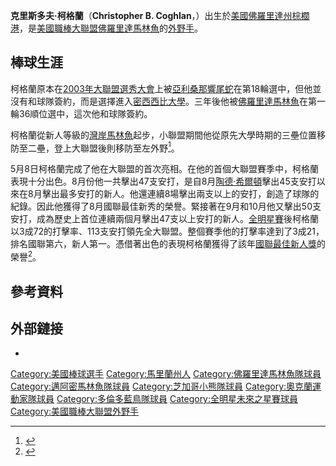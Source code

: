 {{Infobox baseball biography
|name        = 克里斯·柯格蘭<br />Chris Coghlan
|image       = Chris Coghlan on May 8, 2016.jpg
|image_size  =
|caption     = 2016年的柯格蘭
|position    = [[外野手|外野手]]
|bats        = 左
|throws      = 右
|birth_date  = {{Birth date and age|mf=yes|1985|6|18}}
|birth_place = {{USA}}[[馬里蘭州|馬里蘭州]][[羅克維爾_(馬里蘭州)|羅克維爾]]
|death_date  = 
|death_place = 
|debutleague = 美國職棒大聯盟
|debutdate   = 5月8日
|debutyear   = 2009年
|debutteam   = 佛羅里達馬林魚
|finalleague = 美國職棒大聯盟
|finaldate   = 6月7日
|finalyear   = 2017年
|finalteam   = 多倫多藍鳥
|statleague  = 美國職棒大聯盟
|stat1label  = [[打擊率|打擊率]]
|stat1value  = .258
|stat2label  = [[安打|安打]]
|stat2value  = 
|stat3label  = [[全壘打|全壘打]]
|stat3value  = 53
|stat4label  = [[打點|打點]]
|stat4value  = 234
|stat5label  = [[盜壘|盜壘]]
|stat5value  = 
|teams=
*[[佛羅里達馬林魚|佛羅里達/邁阿密馬林魚]]（{{mlby|2009}}–{{mlby|2013}}）
*[[芝加哥小熊|芝加哥小熊]]（{{mlby|2014}}–{{mlby|2015}}）
*[[奧克蘭運動家|奧克蘭運動家]]（{{mlby|2016}}）
*[[芝加哥小熊|芝加哥小熊]]（{{mlby|2016}}）
*[[多倫多藍鳥|多倫多藍鳥]]（{{mlby|2017}}）
|highlights=
* [[世界大賽|世界大賽]]冠軍（{{wsy|2016}}）
* [[美國職棒大聯盟年度最佳新人獎|國聯新人王]]（2009年）
|hoflink  = 美國國家棒球名人堂暨博物館
|hoftype  = 美國棒球名人堂
|hofdate  = 
|hofvote  = 
|hofmethod= 
}}

'''克里斯多夫·柯格蘭'''（'''Christopher B. Coghlan'''，{{bd|1985年|6月18日|||Coghlan, Christopher}}）出生於[[美國|美國]][[佛羅里達州|佛羅里達州]][[棕櫚港_(佛羅里達州)|棕櫚港]]，是[[美國職棒大聯盟|美國職棒大聯盟]][[佛羅里達馬林魚|佛羅里達馬林魚]]的[[外野手|外野手]]。

== 棒球生涯 ==
柯格蘭原本在[[2003年美國職棒大聯盟選秀|2003年大聯盟選秀大會]]上被[[亞利桑那響尾蛇|亞利桑那響尾蛇]]在第18輪選中，但他並沒有和球隊簽約，而是選擇進入[[密西西比大學|密西西比大學]]。三年後他被[[佛羅里達馬林魚|佛羅里達馬林魚]]在第一輪36順位選中，這次他和球隊簽約。

柯格蘭從新人等級的[[灣岸馬林魚|灣岸馬林魚]]起步，小聯盟期間他從原先大學時期的三壘位置移防至二壘，登上大聯盟後則移防至左外野<ref>{{cite web | url = http://www.minorleagueball.com/2009/10/11/1079573/rookie-review-chris-coghlan | title = Rookie Review: Chris Coghlan | date = 2009-10-11 | accessdate = 2009-11-18 | author = John Sickels | archive-date = 2018-09-26 | archive-url = https://web.archive.org/web/20180926014128/https://www.minorleagueball.com/2009/10/11/1079573/rookie-review-chris-coghlan | dead-url = no }}</ref>。

{{MLBy|2009年}}5月8日柯格蘭完成了他在大聯盟的首次亮相。在他的首個大聯盟賽季中，柯格蘭表現十分出色。8月份他一共擊出47支安打，是自{{MLBy|1998年}}8月[[陶德·希爾頓|陶德·希爾頓]]擊出45支安打以來在8月擊出最多安打的新人。他還連續8場擊出兩支以上的安打，創造了球隊的紀錄。因此他獲得了8月國聯最佳新秀的榮譽。緊接著在9月和10月他又擊出50支安打，成為歷史上首位連續兩個月擊出47支以上安打的新人。[[2009年美國職棒大聯盟全明星賽|全明星賽]]後柯格蘭以3成72的打擊率、113支安打領先全大聯盟。整個賽季他的打擊率達到了3成21，排名國聯第六，新人第一。憑借著出色的表現柯格蘭獲得了該年[[美國職棒大聯盟年度最佳新人獎|國聯最佳新人獎]]的榮譽<ref>{{cite web | last = Gonzalez | first = Alden | url = http://mlb.mlb.com/news/article.jsp?ymd=20091115&content_id=7669422&vkey=news_mlb&fext=.jsp&c_id=mlb | title = Coghlan is named NL's top rookie | work = [[MLB.com|MLB.com]] | date = November 16, 2009 | accessdate = November 16, 2009 | archive-date = 2014-08-19 | archive-url = https://web.archive.org/web/20140819201654/http://mlb.mlb.com/news/article.jsp?ymd=20091115&content_id=7669422&vkey=news_mlb&fext=.jsp&c_id=mlb }}</ref>。

== 參考資料 ==
{{reflist}}

== 外部鏈接 ==
*{{Baseballstats|mlb=458085|espn=29772|br=c/coghlch01|fangraphs=6878|cube=c/chris-coghlan}}

{{s-start-collapsible|header={{s-ach}}}}
{{succession box | before = [[吉奧凡尼·索托|吉奧凡尼·索托]] | title = [[美國職棒大聯盟年度最佳新人獎|國聯年度最佳新人獎]] | years = {{MLBy|2009年}} | after = [[巴斯特·波西|巴斯特·波西]]}}
{{end box}}

{{2016年芝加哥小熊}}

[[Category:美國棒球選手|Category:美國棒球選手]]
[[Category:馬里蘭州人|Category:馬里蘭州人]]
[[Category:佛羅里達馬林魚隊球員|Category:佛羅里達馬林魚隊球員]]
[[Category:邁阿密馬林魚隊球員|Category:邁阿密馬林魚隊球員]]
[[Category:芝加哥小熊隊球員|Category:芝加哥小熊隊球員]]
[[Category:奧克蘭運動家隊球員|Category:奧克蘭運動家隊球員]]
[[Category:多倫多藍鳥隊球員|Category:多倫多藍鳥隊球員]]
[[Category:全明星未來之星賽球員|Category:全明星未來之星賽球員]]
[[Category:美國職棒大聯盟外野手|Category:美國職棒大聯盟外野手]]

{{DEFAULTSORT:Coghlan, Chris}}